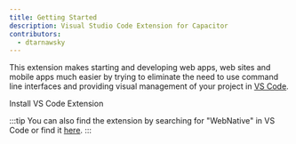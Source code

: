 ```yaml
---
title: Getting Started
description: Visual Studio Code Extension for Capacitor
contributors:
  - dtarnawsky
---
```


This extension makes starting and developing web apps, web sites and mobile apps much easier by trying to eliminate the need to use command line interfaces and providing visual management of your project in [VS Code](https://code.visualstudio.com/).

 

<LinkButton href="vscode:extension/webnative.webnative">Install VS Code Extension</LinkButton>

:::tip
You can also find the extension by searching for "WebNative" in VS Code or find it [here](https://marketplace.visualstudio.com/items?itemName=webnative.webnative).
:::






